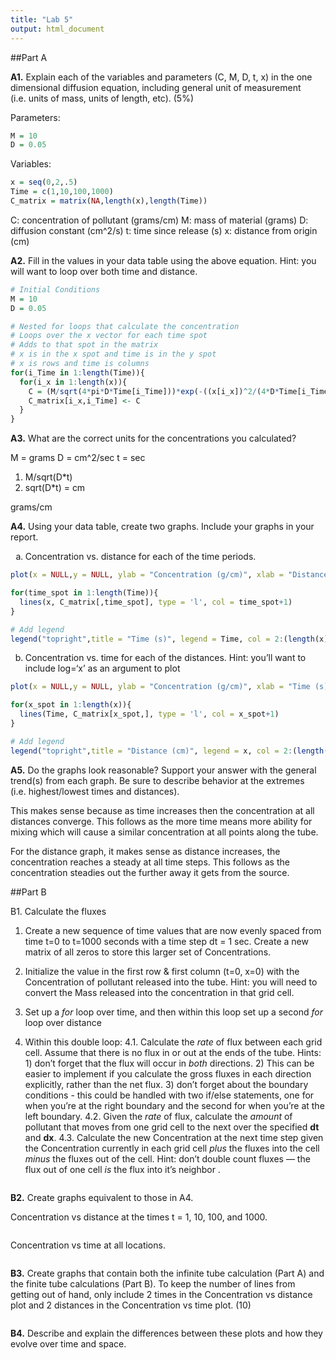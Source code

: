 ```yaml
---
title: "Lab 5"
output: html_document
---
```


##Part A

**A1.** Explain each of the variables and parameters (C, M, D, t, x) in the one dimensional diffusion equation, including general unit of measurement (i.e. units of mass, units of length, etc). (5%)

Parameters:
```r
M = 10 
D = 0.05 
```

Variables: 
```r
x = seq(0,2,.5)
Time = c(1,10,100,1000) 
C_matrix = matrix(NA,length(x),length(Time)) 
```

C: concentration of pollutant (grams/cm)
M: mass of material (grams)
D: diffusion constant (cm^2/s)
t: time since release (s)
x: distance from origin (cm)

**A2.** Fill in the values in your data table using the above equation. Hint: you will want to loop over both time and distance.

```r
# Initial Conditions
M = 10
D = 0.05

# Nested for loops that calculate the concentration
# Loops over the x vector for each time spot
# Adds to that spot in the matrix
# x is in the x spot and time is in the y spot
# x is rows and time is columns
for(i_Time in 1:length(Time)){
  for(i_x in 1:length(x)){
    C = (M/sqrt(4*pi*D*Time[i_Time]))*exp(-((x[i_x])^2/(4*D*Time[i_Time])))
    C_matrix[i_x,i_Time] <- C
  }
}
```

**A3.**  What are the correct units for the concentrations you calculated?

M = grams
D = cm^2/sec
t = sec

1) M/sqrt(D*t)
2) sqrt(D*t) = cm

grams/cm


**A4.**  Using your data table, create two graphs. Include your graphs in your report.

 a.	Concentration vs. distance for each of the time periods.
 
```r
plot(x = NULL,y = NULL, ylab = "Concentration (g/cm)", xlab = "Distance from Origin (cm)", ylim = range(C_matrix[,1]), xlim = range(x))

for(time_spot in 1:length(Time)){
  lines(x, C_matrix[,time_spot], type = 'l', col = time_spot+1)
}

# Add legend
legend("topright",title = "Time (s)", legend = Time, col = 2:(length(x)+1), lty = 1)
```
 
 b.	Concentration vs. time for each of the distances. 
	Hint: you’ll want to include log=‘x’ as an argument to plot

```r
plot(x = NULL,y = NULL, ylab = "Concentration (g/cm)", xlab = "Time (s)", ylim = range(C_matrix[1,]), xlim = range(Time), log = 'x')

for(x_spot in 1:length(x)){
  lines(Time, C_matrix[x_spot,], type = 'l', col = x_spot+1)
}

# Add legend
legend("topright",title = "Distance (cm)", legend = x, col = 2:(length(x)+1), lty = 1)
```

**A5.**  Do the graphs look reasonable? Support your answer with the general trend(s) from each graph. Be sure to describe behavior at the extremes (i.e. highest/lowest times and distances).

This makes sense because as time increases then the concentration at all distances converge. This follows as the more time means more ability for mixing which will cause a similar concentration at all points along the tube.

For the distance graph, it makes sense as distance increases, the concentration reaches a steady at all time steps. This follows as the concentration steadies out the further away it gets from the source.

##Part B

B1.  Calculate the fluxes

1.	Create a new sequence of time values that are now evenly spaced from time t=0 to t=1000 seconds with a time step dt = 1 sec. Create a new matrix of all zeros to store this larger set of Concentrations.

2.	Initialize the value in the first row & first column (t=0, x=0) with the Concentration of pollutant released into the tube. Hint: you will need to convert the Mass released into the concentration in that grid cell.

3.	Set up a *for* loop over time, and then within this loop set up a second *for* loop over distance

4.	Within this double loop:
  4.1.	Calculate the *rate* of flux between each grid cell. Assume that there is no flux in or out at the ends of the tube. Hints: 1) don’t forget that the flux will occur in *both* directions. 2) This can be easier to implement if you calculate the gross fluxes in each direction explicitly, rather than the net flux. 3) don't forget about the boundary conditions - this could be handled with two if/else statements, one for when you're at the right boundary and the second for when you're at the left boundary.
  4.2.	Given the *rate* of flux, calculate the *amount* of pollutant that moves from one grid cell to the next over the specified **dt** and **dx**.
  4.3.	Calculate the new Concentration at the next time step given the Concentration currently in each grid cell *plus* the fluxes into the cell *minus* the fluxes out of the cell. Hint: don’t double count fluxes — the flux out of one cell *is* the flux into it’s neighbor .

```r

```

**B2.** Create graphs equivalent to those in A4. 

Concentration vs distance at the times t = 1, 10, 100, and 1000.

```r

```

Concentration vs time at all locations.

```r

```

**B3.** Create graphs that contain both the infinite tube calculation (Part A) and the finite tube calculations (Part B). To keep the number of lines from getting out of hand, only include 2 times in the Concentration vs distance plot and 2 distances in the Concentration vs time plot. (10)
```r

```

**B4.** Describe and explain the differences between these plots and how they evolve over time and space.
